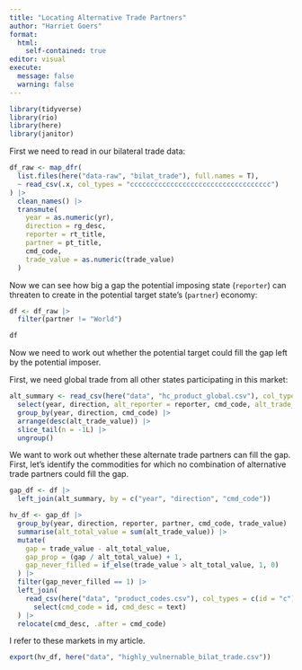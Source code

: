 ```yaml
---
title: "Locating Alternative Trade Partners"
author: "Harriet Goers"
format: 
  html:
    self-contained: true
editor: visual
execute:
  message: false
  warning: false
---
```


```r
library(tidyverse)
library(rio)
library(here)
library(janitor)
```

First we need to read in our bilateral trade data:

```r
df_raw <- map_dfr(
  list.files(here("data-raw", "bilat_trade"), full.names = T), 
  ~ read_csv(.x, col_types = "ccccccccccccccccccccccccccccccccccc")
) |> 
  clean_names() |> 
  transmute(
    year = as.numeric(yr), 
    direction = rg_desc, 
    reporter = rt_title, 
    partner = pt_title, 
    cmd_code, 
    trade_value = as.numeric(trade_value)
  )
```

Now we can see how big a gap the potential imposing state (`reporter`) can threaten to create in the potential target state's (`partner`) economy:

```r
df <- df_raw |> 
  filter(partner != "World")

df
```

Now we need to work out whether the potential target could fill the gap left by the potential imposer.

First, we need global trade from all other states participating in this market:

```r
alt_summary <- read_csv(here("data", "hc_product_global.csv"), col_types = c(cmd_code = "c")) |> 
  select(year, direction, alt_reporter = reporter, cmd_code, alt_trade_value = trade_value) |> 
  group_by(year, direction, cmd_code) |> 
  arrange(desc(alt_trade_value)) |> 
  slice_tail(n = -1L) |> 
  ungroup()
```

We want to work out whether these alternate trade partners can fill the gap. First, let's identify the commodities for which no combination of alternative trade partners could fill the gap.

```r
gap_df <- df |> 
  left_join(alt_summary, by = c("year", "direction", "cmd_code"))

hv_df <- gap_df |> 
  group_by(year, direction, reporter, partner, cmd_code, trade_value) |> 
  summarise(alt_total_value = sum(alt_trade_value)) |> 
  mutate(
    gap = trade_value - alt_total_value,
    gap_prop = (gap / alt_total_value) + 1,
    gap_never_filled = if_else(trade_value > alt_total_value, 1, 0)
  ) |> 
  filter(gap_never_filled == 1) |> 
  left_join(
    read_csv(here("data", "product_codes.csv"), col_types = c(id = "c")) |> 
      select(cmd_code = id, cmd_desc = text)
  ) |> 
  relocate(cmd_desc, .after = cmd_code)
```

I refer to these markets in my article.

```r
export(hv_df, here("data", "highly_vulnernable_bilat_trade.csv"))
```

